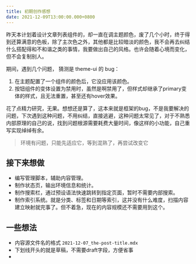 ```yaml
---
title: 初期创作感想
date: 2021-12-09T13:00:00.000+0800
---
```


昨天本计划着设计文章列表组件的，却一直在调主题颜色，废了几个小时，终于得到还算满意的色板，除了主次色之外，其他都是比较暗淡的颜色，我不会再去纠结什么搭配得和不和谐之类的事情，我要做出自己的风格。也许会随着心境而变化，但不会复制别人。

期间，遇到几个问题， 猜测是 theme-ui  的 bug：
1. 在主题配置了一个组件的颜色后，它没应用该颜色。
2. 按钮组件的变体设置为禁用时，虽然是啊禁用了，但样式却继承了primary变体的样式，且无法重置，甚至还有hover效果。

花了点精力研究，无果。想想还是算了，这本来就是框架的bug，不是我要解决的问题，下次遇到这种问题，不用纠结，直接逃避，这种问题太常见了，对于不熟悉内部原理的自己的说，找到问题根源需要耗费大量时间，像这样的小功能，自己重写实现绰绰有余。

> 环境有问题，只能先适应它，等到混熟了，再尝试改变它

## 接下来想做
- 编写管理脚本，辅助内容管理。
- 制作状态页，输出环境信息和统计。
- 制作搜索栏，通过预设语法快速跳转到指定页面，暂时不需要内部搜索。
- 制作索引系统。就是分类、标签和日期等索引，这并没有什么难度，扫描内容建立映射就完事了。但不着急，现在的内容规模还不需要用到这个。


## 一些想法
- 内容源文件名的格式 `2021-12-07_the-post-title.mdx`
- 下划线开头的就是草稿，不需要draft字段，方便省事
- 
